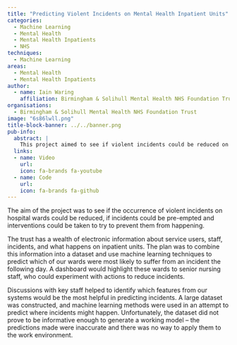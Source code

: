 ```yaml
---
title: "Predicting Violent Incidents on Mental Health Inpatient Units"
categories:
  - Machine Learning
  - Mental Health
  - Mental Health Inpatients
  - NHS
techniques:
  - Machine Learning
areas:
  - Mental Health
  - Mental Health Inpatients
author:
  - name: Iain Waring
    affiliation: Birmingham & Solihull Mental Health NHS Foundation Trust
organisations:
  - Birmingham & Solihull Mental Health NHS Foundation Trust
image: "6s86lwll.png"
title-block-banner: ../../banner.png
pub-info:
  abstract: |
    This project aimed to see if violent incidents could be reduced on hospital wards by predicting and preventing them, using machine learning. A dashboard would highlight high-risk wards to senior staff for intervention.
  links:
  - name: Video
    url:
    icon: fa-brands fa-youtube
  - name: Code
    url:
    icon: fa-brands fa-github
---
```


The aim of the project was to see if the occurrence of violent incidents on hospital wards could be reduced, if incidents could be pre-empted and interventions could be taken to try to prevent them from happening.

The trust has a wealth of electronic information about service users, staff, incidents, and what happens on inpatient units. The plan was to combine this information into a dataset and use machine learning techniques to predict which of our wards were most likely to suffer from an incident the following day. A dashboard would highlight these wards to senior nursing staff, who could experiment with actions to reduce incidents.

Discussions with key staff helped to identify which features from our systems would be the most helpful in predicting incidents.  A large dataset was constructed, and machine learning methods were used in an attempt to predict where incidents might happen. Unfortunately, the dataset did not prove to be informative enough to generate a working model – the predictions made were inaccurate and there was no way to apply them to the work environment.
